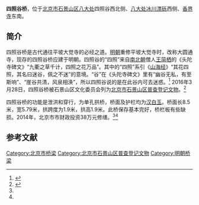 '''四照谷桥'''，位于[[北京市|北京市]][[石景山区|石景山区]][[八大处|八大处]]四照谷西北侧、[[八大处冰川漂砾|八大处冰川漂砾]]西侧、[[香界寺|香界寺]]东南。

==简介==
四照谷桥是古代通往平坡大觉寺的必经之道。[[明朝|明朝]]重修平坡大觉寺时，改称大圆通寺，现存的四照谷桥应建于明朝。四照谷的“四照”来自[[南北朝|南北朝]]僧人[[王简栖|王简栖]]的《头陀寺碑文》“九衢之草千计，四照之花万品”。其中的“四照”系引《[[山海经|山海经]]》“其花四照，其名曰迷谷，佩之不迷”的意境。“谷”在《头陀寺碑文》里有“幽谷无私，有至斯响”、“崖谷共清，风泉相涣”，所以四照谷说的是在此谷内可去迷惑。<ref name=wxl>{{Cite web |url=http://www.weixinla.com/document/28515399.html |title=石景山区新增的七处文保单位，微信啦，2016-03-30 |accessdate=2016-08-19 |archive-date=2016-09-15 |archive-url=https://web.archive.org/web/20160915143202/http://www.weixinla.com/document/28515399.html |dead-url=yes }}</ref>
2016年3月28日，四照谷桥被石景山区文化委员会列为[[北京市石景山区普查登记文物|北京市石景山区普查登记文物]]。<ref name=bkyd>{{Cite web |url=http://www.bjsjs.gov.cn/tzgg/20160628/694278.shtml |title=关于将狮云庵塔院、四照谷桥、模式口老爷庙、模式口过街楼列入石景山区不可移动文物名录予以登记的通知，北京石景山，2016-06-28 |access-date=2016-08-19 |archive-date=2019-07-26 |archive-url=https://web.archive.org/web/20190726210847/http://www.bjsjs.gov.cn/tzgg/20160628/694278.shtml }}</ref>

四照谷桥的功能是泄洪和穿行，为单孔拱桥，桥面及护栏均为[[汉白玉|汉白玉]]。桥面长8.5米，宽5.79米，拱跨度为1.9米，拱高1.9米。此桥保存基本完好，桥栏板有些缺损。2014年，北京市市财政投资38万元修缮。<ref name=bkyd/><ref name=wxl/>

==参考文献==
{{reflist}}

[[Category:北京市桥梁|Category:北京市桥梁]]
[[Category:北京市石景山区普查登记文物|Category:北京市石景山区普查登记文物]]
[[Category:明朝桥梁|Category:明朝桥梁]]